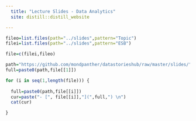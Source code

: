 ```yaml
---
  title: "Lecture Slides - Data Analytics" 
  site: distill::distill_website

---
```




```r

fileo=list.files(path="../slides",pattern="Topic")
filei=list.files(path="../slides",pattern="ESB")

file=c(filei,fileo)

path="https://github.com/mondpanther/datastorieshub/raw/master/slides/"
full=paste0(path,file[[1]])


```

```r

for (i in seq(1,length(file))) {
  
  full=paste0(path,file[[i]])
  cur=paste("- [", file[[i]],"](",full,") \n")
  cat(cur)

}
```
